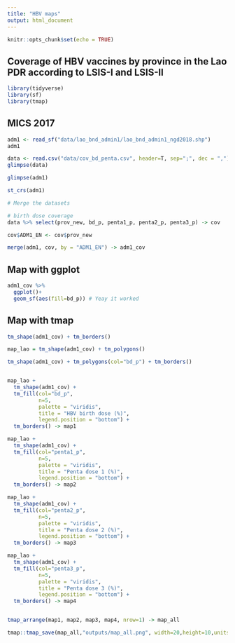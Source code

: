 ```yaml
---
title: "HBV maps"
output: html_document
---
```


```r
knitr::opts_chunk$set(echo = TRUE)
```



## Coverage of HBV vaccines by province in the Lao PDR according to LSIS-I and LSIS-II


```r

library(tidyverse)
library(sf)
library(tmap)

```




## MICS 2017



```r

adm1 <- read_sf("data/lao_bnd_admin1/lao_bnd_admin1_ngd2018.shp")
adm1

data <- read.csv("data/cov_bd_penta.csv", header=T, sep=";", dec = ",")
glimpse(data)

```


```r

glimpse(adm1)

st_crs(adm1)

```


```r

# Merge the datasets

# birth dose coverage
data %>% select(prov_new, bd_p, penta1_p, penta2_p, penta3_p) -> cov

cov$ADM1_EN <- cov$prov_new

merge(adm1, cov, by = "ADM1_EN") -> adm1_cov

```




## Map with ggplot


```r

adm1_cov %>% 
  ggplot()+
  geom_sf(aes(fill=bd_p)) # Yeay it worked

```




## Map with tmap


```r

tm_shape(adm1_cov) + tm_borders()

map_lao = tm_shape(adm1_cov) + tm_polygons()

tm_shape(adm1_cov) + tm_polygons(col="bd_p") + tm_borders()



```




```r

map_lao + 
  tm_shape(adm1_cov) + 
  tm_fill(col="bd_p",
          n=5, 
          palette = "viridis",
          title = "HBV birth dose (%)",
          legend.position = "bottom") + 
  tm_borders() -> map1

map_lao + 
  tm_shape(adm1_cov) + 
  tm_fill(col="penta1_p",
          n=5, 
          palette = "viridis",
          title = "Penta dose 1 (%)",
          legend.position = "bottom") + 
  tm_borders() -> map2

map_lao + 
  tm_shape(adm1_cov) + 
  tm_fill(col="penta2_p",
          n=5, 
          palette = "viridis",
          title = "Penta dose 2 (%)",
          legend.position = "bottom") + 
  tm_borders() -> map3

map_lao + 
  tm_shape(adm1_cov) + 
  tm_fill(col="penta3_p",
          n=5, 
          palette = "viridis",
          title = "Penta dose 3 (%)",
          legend.position = "bottom") + 
  tm_borders() -> map4


tmap_arrange(map1, map2, map3, map4, nrow=1) -> map_all

tmap::tmap_save(map_all,"outputs/map_all.png", width=20,height=10,units ="cm")



```




































